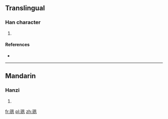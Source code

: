 ==Translingual==

===Han character===
{{Han char|rn=96|rad=玉|as=06|sn=10|four=|canj=MGHNN}}

# {{defn|Han|sort=玉06}}

====References====
* {{Han ref|kx=0730.280|dkj=20954|dj=1142.120|hdz=21112.060|uh=73DF|ud=29663}}

----

==Mandarin==

===Hanzi===
{{cmn-hanzi|pin=[[sù]] ([[su4]]), [[xuān]] ([[xuan1]])|wg=su<sup>4</sup>, hsüan<sup>1</sup>}}

# {{defn|lang=cmn|sort=玉06}}

[[fr:珟]]
[[pl:珟]]
[[zh:珟]]